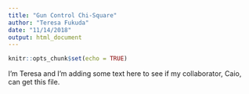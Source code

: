 ```yaml
---
title: "Gun Control Chi-Square"
author: "Teresa Fukuda"
date: "11/14/2018"
output: html_document
---
```


```r
knitr::opts_chunk$set(echo = TRUE)
```

I'm Teresa and I'm adding some text here to see if my collaborator, Caio, can get this file. 